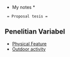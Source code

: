 * My notes *

  = Proposal tesis =

==  Penelitian Variabel ==
* [[Physical Feature]]
* [[Outdoor activity]]






